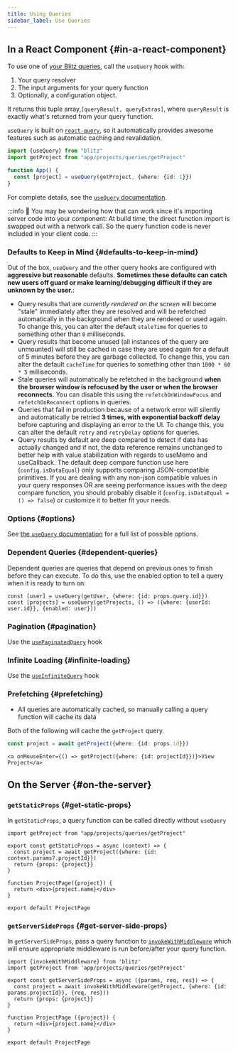 ```yaml
---
title: Using Queries
sidebar_label: Use Queries
---
```


## In a React Component {#in-a-react-component}

To use one of [your Blitz queries](./query-resolvers), call the `useQuery` hook with:

1. Your query resolver
2. The input arguments for your query function
3. Optionally, a configuration object.

It returns this tuple array,`[queryResult, queryExtras]`, where `queryResult` is exactly what's returned from your query function.

`useQuery` is built on [`react-query`](https://github.com/tannerlinsley/react-query), so it automatically provides awesome features such as automatic caching and revalidation.

```ts
import {useQuery} from "blitz"
import getProject from "app/projects/queries/getProject"

function App() {
  const [project] = useQuery(getProject, {where: {id: 1}})
}
```

For complete details, see the [`useQuery` documentation](./use-query).

:::info 🤔
You may be wondering how that can work since it's importing server code into your component: At build time, the direct function import is swapped out with a network call. So the query function code is never included in your client code.
:::

### Defaults to Keep in Mind {#defaults-to-keep-in-mind}

Out of the box, `useQuery` and the other query hooks are configured with **aggressive but reasonable** defaults. **Sometimes these defaults can catch new users off guard or make learning/debugging difficult if they are unknown by the user.**:

- Query results that are _currently rendered on the screen_ will become "stale" immediately after they are resolved and will be refetched automatically in the background when they are rendered or used again. To change this, you can alter the default `staleTime` for queries to something other than `0` milliseconds.
- Query results that become unused (all instances of the query are unmounted) will still be cached in case they are used again for a default of 5 minutes before they are garbage collected. To change this, you can alter the default `cacheTime` for queries to something other than `1000 * 60 * 5` milliseconds.
- Stale queries will automatically be refetched in the background **when the browser window is refocused by the user or when the browser reconnects**. You can disable this using the `refetchOnWindowFocus` and `refetchOnReconnect` options in queries.
- Queries that fail in production because of a network error will silently and automatically be retried **3 times, with exponential backoff delay** before capturing and displaying an error to the UI. To change this, you can alter the default `retry` and `retryDelay` options for queries.
- Query results by default are deep compared to detect if data has actually changed and if not, the data reference remains unchanged to better help with value stabilization with regards to useMemo and useCallback. The default deep compare function use here (`config.isDataEqual`) only supports comparing JSON-compatible primitives. If you are dealing with any non-json compatible values in your query responses OR are seeing performance issues with the deep compare function, you should probably disable it (`config.isDataEqual = () => false`) or customize it to better fit your needs.

### Options {#options}

See [the `useQuery` documentation](./use-query) for a full list of possible options.

### Dependent Queries {#dependent-queries}

Dependent queries are queries that depend on previous ones to finish before they can execute.
To do this, use the enabled option to tell a query when it is ready to turn on:

```tsx
const [user] = useQuery(getUser, {where: {id: props.query.id}})
const [projects] = useQuery(getProjects, () => ({where: {userId: user.id}}, {enabled: user}))
```

### Pagination {#pagination}

Use the [`usePaginatedQuery`](./use-paginated-query) hook

### Infinite Loading {#infinite-loading}

Use the [`useInfiniteQuery`](./use-infinite-query) hook

### Prefetching {#prefetching}

- All queries are automatically cached, so manually calling a query function will cache its data

Both of the following will cache the `getProject` query.

```ts
const project = await getProject({where: {id: props.id}})
```

```tsx
<a onMouseEnter={() => getProject({where: {id: projectId}})}>View Project</a>
```

## On the Server {#on-the-server}

### `getStaticProps` {#get-static-props}

In `getStaticProps`, a query function can be called directly without `useQuery`

```tsx
import getProject from "app/projects/queries/getProject"

export const getStaticProps = async (context) => {
  const project = await getProject({where: {id: context.params?.projectId}})
  return {props: {project}}
}

function ProjectPage({project}) {
  return <div>{project.name}</div>
}

export default ProjectPage
```

### `getServerSideProps` {#get-server-side-props}

In `getServerSideProps`, pass a query function to [`invokeWithMiddleware`](./resolver-server-utilities#invoke-with-middleware) which will ensure appropriate middleware is run before/after your query function.

```tsx
import {invokeWithMiddleware} from 'blitz'
import getProject from 'app/projects/queries/getProject'

export const getServerSideProps = async ({params, req, res}) => {
  const project = await invokeWithMiddleware(getProject, {where: {id: params.projectId}}, {req, res}))
  return {props: {project}}
}

function ProjectPage ({project}) {
  return <div>{project.name}</div>
}

export default ProjectPage
```

